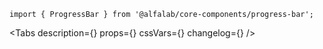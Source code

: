 


<Meta
    title='Компоненты/ProgressBar'
    component={ProgressBar}
/>


<!-- Canvas -->

<Story name='ProgressBar'>
    <ProgressBar
        value={number('value', 40)}
        view={select('view', ['positive', 'negative', 'attention', 'link', 'tertiary', 'secondary', 'primary'])}
        size={select('size', ['s', 'm'], 'm')}
    />
</Story>


<!-- Docs -->

<ComponentHeader
    name='ProgressBar'
    version={version}
    package='@alfalab/core-components/progress-bar'
    stage={2}
/>

```tsx
import { ProgressBar } from '@alfalab/core-components/progress-bar';
```

<Tabs
    description={<Description />}
    props={<Props of={ProgressBar} />}
    cssVars={<CssVars css={styles} />}
    changelog={<Changelog />}
/>
